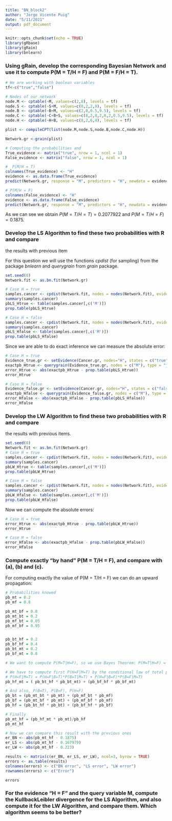 ```yaml
---
title: "BN_block2"
author: "Jorge Vicente Puig"
date: "5/11/2021"
output: pdf_document
---
```

```r
knitr::opts_chunk$set(echo = TRUE)
library(gRbase)
library(gRain)
library(bnlearn)
```

### Using gRain, develop the corresponding Bayesian Network and use it to compute P(M = T/H = F) and P(M = F/H = T).
```r
# We are working with boolean variables
tf<-c("true","false")

# Nodes of our network
node.M <- cptable(~M, values=c(2,8), levels = tf)
node.S <- cptable(~S+M, values=c(8,2,2,8), levels = tf)
node.B <- cptable(~B+M, values=c(2,8,0.5,9.5), levels = tf)
node.C <- cptable(~C+B+S, values=c(8,2,8,2,8,2,0.5,9.5), levels = tf)
node.H <- cptable(~H+B, values=c(8,2,6,4), levels = tf)

plist <- compileCPT(list(node.M,node.S,node.B,node.C,node.H))

Network.gr <-grain(plist)

# Computing the probabilities and 
True_evidence <- matrix("true", nrow = 1, ncol = 1)
False_evidence <- matrix("false", nrow = 1, ncol = 1)

#  P(M/H = T)
colnames(True_evidence) <- "H"
evidence <- as.data.frame(True_evidence)
predict(Network.gr, response = "M", predictors = "H", newdata = evidence, type = "dist")

# P(M/H = F)
colnames(False_evidence) <- "H"
evidence <- as.data.frame(False_evidence)
predict(Network.gr, response = "M", predictors = "H", newdata = evidence, type = "dist")
```
As we can see we obtain $P(M = T/H = T)=0.2077922$ and $P(M = T/H = F)=0.1875$.


### Develop the LS Algorithm to find these two probabilities with R and compare
the results with previous item

For this question we will use the functions *cpdist* (for sampling) from the package *bnlearn* and *querygrain* from *grain* package.
```r
set.seed(0)
Network.fit <- as.bn.fit(Network.gr)

# Case H = true
samples.cancer <- cpdist(Network.fit, nodes = nodes(Network.fit), evidence = (H=="true"), n = 1000)
summary(samples.cancer)
pbLS_Htrue <- table(samples.cancer[,c('M')])
prop.table(pbLS_Htrue)

# Case H = false
samples.cancer <- cpdist(Network.fit, nodes = nodes(Network.fit), evidence = (H=="false"), n = 1000)
summary(samples.cancer)
pbLS_Hfalse <- table(samples.cancer[,c('M')])
prop.table(pbLS_Hfalse)
```

Since we are able to do exact inference we can measure the absolute error:
```r
# Case H = true
Evidence_true.gr <- setEvidence(Cancer.gr, nodes="H", states = c("true"))
exactpb_Htrue <- querygrain(Evidence_true.gr, nodes = c("M"), type = "joint")
error_Htrue <- abs(exactpb_Htrue - prop.table(pbLS_Htrue))
error_Htrue

# Case H = false
Evidence_false.gr <- setEvidence(Cancer.gr, nodes="H", states = c("false"))
exactpb_Hfalse <- querygrain(Evidence_false.gr, nodes = c("M"), type = "joint")
error_Hfalse <- abs(exactpb_Hfalse - prop.table(pbLS_Hfalse))
error_Hfalse
```


### Develop the LW Algorithm to find these two probabilities with R and compare
the results with previous items.
```r
set.seed(0)
Network.fit <- as.bn.fit(Network.gr)
# Case H = true
samples.cancer <- cpdist(Network.fit, nodes = nodes(Network.fit), evidence = list(H="true"), n = 1000, method = "lw")
summary(samples.cancer)
pbLW_Htrue <- table(samples.cancer[,c('M')])
prop.table(pbLW_Htrue)

# Case H = false
samples.cancer <- cpdist(Network.fit, nodes = nodes(Network.fit), evidence = list(H="false"), n = 1000, method = "lw")
summary(samples.cancer)
pbLW_Hfalse <- table(samples.cancer[,c('M')])
prop.table(pbLW_Hfalse)
```
Now we can compute the absolute errors:
```r
# Case H = true
error_Htrue <- abs(exactpb_Htrue - prop.table(pbLW_Htrue))
error_Htrue

# Case H = false
error_Hfalse <- abs(exactpb_Hfalse - prop.table(pbLW_Hfalse))
error_Hfalse
```



### Compute exactly “by hand” P(M = T/H = F), and compare with (a), (b) and (c).
For computing exactly the value of P(M = T/H = F) we can do an upward propagation:
```r
# Probabilities knowed
pb_mt = 0.2
pb_mf = 0.8

pb_mt_bf = 0.8
pb_mt_bt = 0.2
pb_mf_bt = 0.05
pb_mf_bf = 0.95


pb_bt_hf = 0.2
pb_bf_hf = 0.4
pb_bt_mt = 0.2
pb_bf_mt = 0.8

# We want to compute P(M=T|H=F), so we use Bayes Theorem: P(M=T|H=F) = (P(H=F|M=T)*P(M=T))/P(H=F)

# We have to compute first P(H=F|M=T) by the conditional law of total probability
# P(H=F|M=T) = P(H=F|B=T)*P(B=T|M=T) + P(H=F|B=F)*P(B=F|M=T)
pb_hf_mt = ( pb_bt_hf * pb_bt_mt) + (pb_bf_hf * pb_bf_mt)

# And also, P(B=T), P(B=F), P(H=F)
pb_bt = (pb_mt_bt * pb_mt) + (pb_mf_bt * pb_mf)
pb_bf = (pb_mt_bf * pb_mt) + (pb_mf_bf * pb_mf)
pb_hf = (pb_bt_hf * pb_bt) + (pb_bf_hf * pb_bf)

# Finally
pb_mt_hf = (pb_hf_mt * pb_mt)/pb_hf
pb_mt_hf

# Now we can compare this result with the previous ones
er_BN <- abs(pb_mt_hf - 0.1875)
er_LS <- abs(pb_mt_hf - 0.167979)
er_LW <- abs(pb_mt_hf - 0.223)

results <- matrix(c(er_BN, er_LS, er_LW), ncol=3, byrow = TRUE)
errors <- as.table(results)
colnames(errors) <- c("BN error", "LS error", "LW error")
rownames(errors) <- c("Error")

errors
```

### For the evidence “H = F” and the query variable M, compute the KullbackLeibler divergence for the LS Algorithm, and also compute it for the LW Algorithm, and compare them. Which algorithm seems to be better?

```r







```

